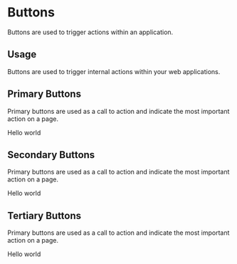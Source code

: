 

<Meta title="Design System|Buttons" component={PrimaryButton} />

# Buttons

Buttons are used to trigger actions within an application.

## Usage

Buttons are used to trigger internal actions within your web applications.

## Primary Buttons

Primary buttons are used as a call to action and indicate the most important action on a page.

<Preview withToolbar>
    <Story name="primary">
        <PrimaryButton onClick={action('button-click')} disabled={boolean("Disabled", false)}>Hello world</PrimaryButton>
    </Story>
</Preview>

## Secondary Buttons

Primary buttons are used as a call to action and indicate the most important action on a page.

<Story name="secondary">
    <SecondaryButton onClick={action('button-click')} disabled={boolean("Disabled", false)}>Hello world</SecondaryButton>
</Story>

## Tertiary Buttons

Primary buttons are used as a call to action and indicate the most important action on a page.

<Story name="tertiary">
    <TertiaryButton onClick={action('button-click')} disabled={boolean("Disabled", false)}>Hello world</TertiaryButton>
</Story>

